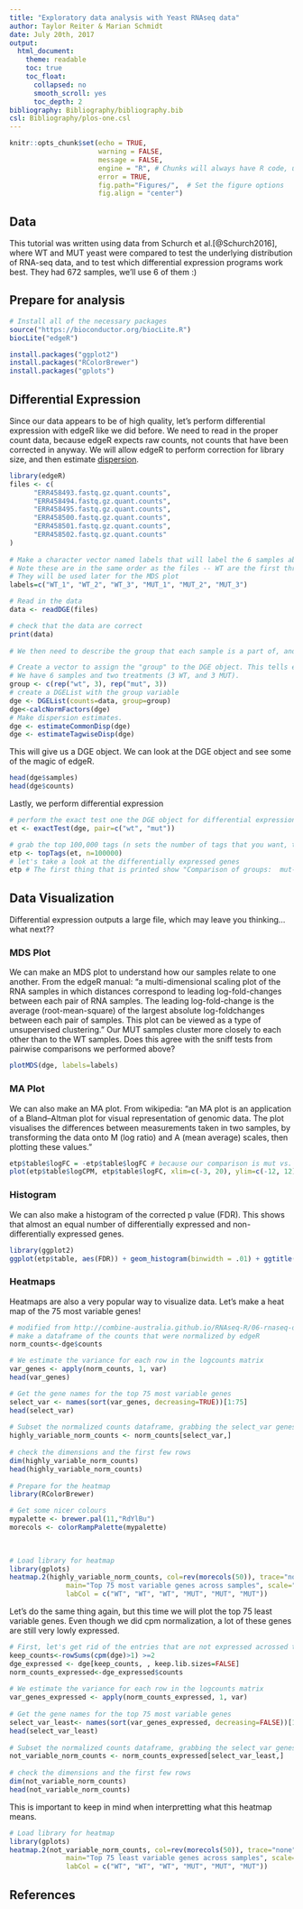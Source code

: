 ```yaml
---
title: "Exploratory data analysis with Yeast RNAseq data"
author: Taylor Reiter & Marian Schmidt
date: July 20th, 2017
output:
  html_document:
    theme: readable
    toc: true
    toc_float:
      collapsed: no
      smooth_scroll: yes
      toc_depth: 2
bibliography: Bibliography/bibliography.bib
csl: Bibliography/plos-one.csl
---
```


```r
knitr::opts_chunk$set(echo = TRUE,
                      warning = FALSE, 
                      message = FALSE,
                      engine = "R", # Chunks will always have R code, unless noted
                      error = TRUE,
                      fig.path="Figures/",  # Set the figure options
                      fig.align = "center")
```

## Data

This tutorial was written using data from Schurch et al.[@Schurch2016], where WT and MUT yeast were compared to test the underlying distribution of RNA-seq data, and to test which differential expression programs work best. They had 672 samples, we'll use 6 of them :) 


## Prepare for analysis

```r
# Install all of the necessary packages
source("https://bioconductor.org/biocLite.R")
biocLite("edgeR")

install.packages("ggplot2")
install.packages("RColorBrewer")
install.packages("gplots")
```

## Differential Expression

Since our data appears to be of high quality, let's perform differential expression with edgeR like we did before. We need to read in the proper count data, because edgeR expects raw counts, not counts that have been corrected in anyway. We will allow edgeR to perform correction for library size, and then estimate [dispersion](https://doi.org/10.1371/journal.pone.0081415).

```r
library(edgeR)
files <- c(
      "ERR458493.fastq.gz.quant.counts",
      "ERR458494.fastq.gz.quant.counts",
      "ERR458495.fastq.gz.quant.counts",
      "ERR458500.fastq.gz.quant.counts",
      "ERR458501.fastq.gz.quant.counts",
      "ERR458502.fastq.gz.quant.counts"
)
      
# Make a character vector named labels that will label the 6 samples above. 
# Note these are in the same order as the files -- WT are the first three, and MUT are the last three.
# They will be used later for the MDS plot
labels=c("WT_1", "WT_2", "WT_3", "MUT_1", "MUT_2", "MUT_3")

# Read in the data
data <- readDGE(files)

# check that the data are correct
print(data)
    
# We then need to describe the group that each sample is a part of, and estimate dispersion

# Create a vector to assign the "group" to the DGE object. This tells edgeR what the treatments here. 
# We have 6 samples and two treatments (3 WT, and 3 MUT).
group <- c(rep("wt", 3), rep("mut", 3))
# create a DGEList with the group variable
dge <- DGEList(counts=data, group=group)
dge<-calcNormFactors(dge)
# Make dispersion estimates. 
dge <- estimateCommonDisp(dge)
dge <- estimateTagwiseDisp(dge)
```

This will give us a DGE object. We can look at the DGE object and see some of the magic of edgeR.

```r
head(dge$samples)
head(dge$counts)
```

Lastly, we perform differential expression

```r
# perform the exact test one the DGE object for differential expression
et <- exactTest(dge, pair=c("wt", "mut"))

# grab the top 100,000 tags (n sets the number of tags that you want, the idea for using 100,000 is that all will be returned)
etp <- topTags(et, n=100000)
# let's take a look at the differentially expressed genes
etp # The first thing that is printed show "Comparison of groups:  mut-wt"
```
## Data Visualization

Differential expression outputs a large file, which may leave you thinking...what next?? 

### MDS Plot
We can make an MDS plot to understand how our samples relate to one another. From the edgeR manual: "a multi-dimensional scaling plot of the RNA samples in which
distances correspond to leading log-fold-changes between each pair of RNA samples. The leading log-fold-change is the average (root-mean-square) of the largest absolute log-foldchanges between each pair of samples. This plot can be viewed as a type of unsupervised clustering."
Our MUT samples cluster more closely to each other than to the WT samples. Does this agree with the sniff tests from pairwise comparisons we performed above?

```r
plotMDS(dge, labels=labels)
```

### MA Plot
We can also make an MA plot. From wikipedia: "an MA plot is an application of a Bland–Altman plot for visual representation of genomic data. The plot visualises the differences between measurements taken in two samples, by transforming the data onto M (log ratio) and A (mean average) scales, then plotting these values."
```r
etp$table$logFC = -etp$table$logFC # because our comparison is mut vs. wt, let's flip the tags for our plot
plot(etp$table$logCPM, etp$table$logFC, xlim=c(-3, 20), ylim=c(-12, 12), pch=20, cex=.3, col = ifelse( etp$table$FDR < .2, "red", "black" ) )
```

### Histogram

We can also make a histogram of the corrected p value (FDR). This shows that almost an equal number of differentially expressed and non-differentially expressed genes. 

```r
library(ggplot2)
ggplot(etp$table, aes(FDR)) + geom_histogram(binwidth = .01) + ggtitle("Histogram of FDR for all Differentially Expressed Genes")
```

### Heatmaps
Heatmaps are also a very popular way to visualize data. Let's make a heat map of the 75 most variable genes!

```r
# modified from http://combine-australia.github.io/RNAseq-R/06-rnaseq-day1.html
# make a dataframe of the counts that were normalized by edgeR
norm_counts<-dge$counts

# We estimate the variance for each row in the logcounts matrix
var_genes <- apply(norm_counts, 1, var)
head(var_genes)

# Get the gene names for the top 75 most variable genes
select_var <- names(sort(var_genes, decreasing=TRUE))[1:75]
head(select_var)
    
# Subset the normalized counts dataframe, grabbing the select_var genes
highly_variable_norm_counts <- norm_counts[select_var,]
    
# check the dimensions and the first few rows
dim(highly_variable_norm_counts)
head(highly_variable_norm_counts)
 
# Prepare for the heatmap
library(RColorBrewer) 

# Get some nicer colours
mypalette <- brewer.pal(11,"RdYlBu")
morecols <- colorRampPalette(mypalette)
    
    
```
```r
# Load library for heatmap
library(gplots)
heatmap.2(highly_variable_norm_counts, col=rev(morecols(50)), trace="none", 
              main="Top 75 most variable genes across samples", scale="row",
              labCol = c("WT", "WT", "WT", "MUT", "MUT", "MUT"))
```

Let's do the same thing again, but this time we will plot the top 75 least variable genes. Even though we did cpm normalization, a lot of these genes are still very lowly expressed. 

```r
# First, let's get rid of the entries that are not expressed acrossed the board
keep_counts<-rowSums(cpm(dge)>1) >=2
dge_expressed <- dge[keep_counts, , keep.lib.sizes=FALSE]
norm_counts_expressed<-dge_expressed$counts
      
# We estimate the variance for each row in the logcounts matrix
var_genes_expressed <- apply(norm_counts_expressed, 1, var)
      
# Get the gene names for the top 75 most variable genes
select_var_least<- names(sort(var_genes_expressed, decreasing=FALSE))[1:75]
head(select_var_least)
    
# Subset the normalized counts dataframe, grabbing the select_var genes
not_variable_norm_counts <- norm_counts_expressed[select_var_least,]
    
# check the dimensions and the first few rows
dim(not_variable_norm_counts)
head(not_variable_norm_counts)
```

This is important to keep in mind when interpretting what this heatmap means.

```r
# Load library for heatmap
library(gplots)
heatmap.2(not_variable_norm_counts, col=rev(morecols(50)), trace="none", 
              main="Top 75 least variable genes across samples", scale="row",
              labCol = c("WT", "WT", "WT", "MUT", "MUT", "MUT"))
```    

## References
